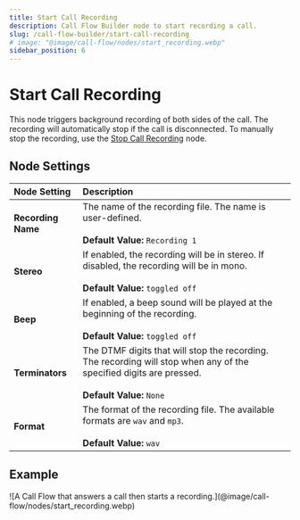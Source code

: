 ---
title: Start Call Recording
description: Call Flow Builder node to start recording a call.
slug: /call-flow-builder/start-call-recording
# image: "@image/call-flow/nodes/start_recording.webp"
sidebar_position: 6
---

# Start Call Recording

This node triggers background recording of both sides of the call. 
The recording will automatically stop if the call is disconnected.
To manually stop the recording, use the [Stop Call Recording](../stop_call_recording/index.mdx) node.


## Node Settings

| Node Setting       | Description                                                                                                                                              |
|:-------------------|:---------------------------------------------------------------------------------------------------------------------------------------------------------|
| **Recording Name** | The name of the recording file. The name is user-defined.<br /><br />**Default Value:** `Recording 1`                                                    |
| **Stereo**         | If enabled, the recording will be in stereo. If disabled, the recording will be in mono.<br /><br />**Default Value:** `toggled off`                     |
| **Beep**           | If enabled, a beep sound will be played at the beginning of the recording.<br /><br />**Default Value:** `toggled off`                                   |
| **Terminators**    | The DTMF digits that will stop the recording. The recording will stop when any of the specified digits are pressed.<br /><br />**Default Value:** `None` |
| **Format**         | The format of the recording file. The available formats are `wav` and `mp3`.<br /><br />**Default Value:** `wav`                                         |

## Example

<Frame caption="A Call Flow that answers a call then starts a recording." ogImage>
![A Call Flow that answers a call then starts a recording.](@image/call-flow/nodes/start_recording.webp)
</Frame>